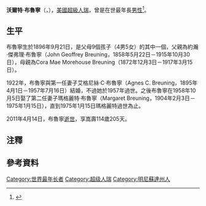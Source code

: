 {{Infobox Person
|name = 沃爾特·布魯寧
|image = Walter Breuning April 8, 2010.jpg
|imagesize = 
|caption = 2010年4月8日的沃爾特·布魯寧
|birth_date = {{birth date|1896|9|21}}
|birth_place = {{美國}}[[明尼蘇達州|明尼蘇達州]][[梅爾羅斯|梅爾羅斯]] 
|death_date = {{Death date|2011|4|14|1896|9|21}}（{{Age in years and days|1896|9|21|2011|4|14}}）
|death_place = {{美國}}[[蒙大拿州|蒙大拿州]][[大瀑布城|大瀑布城]] 
|known_for   = 在世最年長男性（2009年7月18日－2011年4月14日）
|spouse = {{marriage|Agnes C. Breuning|1922|1957|end=wid}}<br />{{marriage|Margaret Breuning|1958|1975|end=wid}}
|parents = 父親：[[約瀚·傑弗理·布魯寧|約瀚·傑弗理·布魯寧]]<br />（John Geoffrey Breuning，1858.05.22－1915.10.30）
|relatives = 兄：[[約翰·愛德華·布魯寧|約翰·愛德華·布魯寧]]<br />（John Everett Breuning，1890.01.15－1968.04.28）<br />弟：[[弗蘭克·埃弗雷特·布魯寧|弗蘭克·埃弗雷特·布魯寧]]<br />（Frank Everett Breuning，1905.02.02－1996.11.03）
}}
'''沃爾特·布魯寧'''（{{lang-en|'''Walter Breuning'''}}，{{bd|1896年|9月21日|2011年|4月14日}}），[[美國|美國]][[超級人瑞|超級人瑞]]，曾是在世最年長[[男性|男性]]<ref name="GRG">{{cite web |title=Table M - World's Oldest Men (WOM) Titleholders Since 1973 |url=http://grg.org/Adams/M.HTM |publisher=[[Gerontology_Research_Group|Gerontology Research Group]] |version=Revision #8 |date=10 April 2018 |access-date=8 May 2022 |archive-date=27 February 2021 |archive-url=https://web.archive.org/web/20210227082255/https://grg.org/Adams/M.HTM |url-status=live}}</ref>。

== 生平 ==
布魯寧生於1896年9月21日，是父母9個孩子（4男5女）的其中一個，父親為約瀚·傑弗理·布魯寧（John Geoffrey Breuning，1858年5月22日－1915年10月30日），母親為Cora Mae Morehouse Breuning（1872年12月3日－1917年3月15日）。

1922年，布魯寧與第一任妻子艾格尼絲·C·布魯寧（Agnes C. Breuning，1895年4月1日－1957年7月16日）結婚，不過她於1957年過世。之後布魯寧在1958年10月5日娶了第二任妻子瑪格麗特·布魯寧（Margaret Breuning，1904年2月3日－1975年1月15日），直到1975年1月15日瑪格麗特過世為止。

2011年4月14日，布魯寧[[逝世|逝世]]，享嵩壽114歲205天。

== 注釋 ==
{{reflist}}

== 參考資料 ==
{{start box}}
{{s-ach|rec}}
{{s-before|[[亨利·艾林罕|亨利·艾林罕]]}}
{{s-title|在世最年長男性|2009年7月18日－2011年4月14日}}
{{s-after|[[木村次郎右衛門|木村次郎右衛門]]}}
{{end box}}
{{最年長男性}}
{{Authority control}}

[[Category:世界最年长者|Category:世界最年长者]]
[[Category:超级人瑞|Category:超级人瑞]]
[[Category:明尼蘇達州人|Category:明尼蘇達州人]]